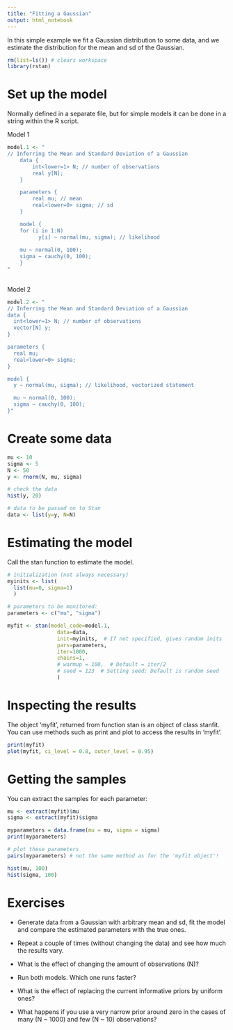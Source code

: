 ```yaml
---
title: "Fitting a Gaussian"
output: html_notebook
---
```



In this simple example we fit a Gaussian distribution to some data, and we estimate the distribution for the mean and sd of the Gaussian. 

```r
rm(list=ls()) # clears workspace
library(rstan)
```


# Set up the model
Normally defined in a separate file, but for simple models it can be done in a string within the R script.

Model 1
```r
model.1 <- "
// Inferring the Mean and Standard Deviation of a Gaussian
	data {
		int<lower=1> N; // number of observations
		real y[N];
	}

	parameters {
		real mu; // mean
		real<lower=0> sigma; // sd
	}

	model {
    for (i in 1:N)
		  y[i] ~ normal(mu, sigma);	// likelihood
									                
    mu ~ normal(0, 100);        
    sigma ~ cauchy(0, 100);
	}		
"
	
```

Model 2
```r

model.2 <- "
// Inferring the Mean and Standard Deviation of a Gaussian
data { 
  int<lower=1> N; // number of observations
  vector[N] y;     
}

parameters {
  real mu;
  real<lower=0> sigma; 
} 

model {
  y ~ normal(mu, sigma); // likelihood, vectorized statement

  mu ~ normal(0, 100);        
  sigma ~ cauchy(0, 100);
}"
```


# Create some data
```r

mu <- 10
sigma <- 5
N <- 50
y <- rnorm(N, mu, sigma)

# check the data
hist(y, 20)

# data to be passed on to Stan
data <- list(y=y, N=N) 

```

# Estimating the model

Call the stan function to estimate the model. 

```r

# initialization (not always necessary)
myinits <- list(
  list(mu=0, sigma=1)
  )

# parameters to be monitored: 
parameters <- c("mu", "sigma")

myfit <- stan(model_code=model.1,   
                data=data, 
                init=myinits,  # If not specified, gives random inits
                pars=parameters,
                iter=1000, 
                chains=1, 
                # warmup = 100,  # Default = iter/2
                # seed = 123  # Setting seed; Default is random seed
                )

```

# Inspecting the results
The object 'myfit', returned from function stan is an object of class stanfit. You can use methods such as print and plot to access the results in 'myfit'. 


```r
print(myfit)
plot(myfit, ci_level = 0.8, outer_level = 0.95) 


```


# Getting the samples
You can extract the samples for each parameter:

```r
mu <- extract(myfit)$mu
sigma <- extract(myfit)$sigma 

myparameters = data.frame(mu = mu, sigma = sigma)
print(myparameters)

# plot these parameters
pairs(myparameters) # not the same method as for the 'myfit object'!

hist(mu, 100)
hist(sigma, 100)

```



# Exercises

- Generate data from a Gaussian with arbitrary mean and sd, fit the model and compare the estimated parameters with the true ones. 

- Repeat a couple of times (without changing the data) and see how much the results vary.

- What is the effect of changing the amount of observations (N)?

- Run both models. Which one runs faster?

- What is the effect of replacing the current informative priors by uniform ones? 

- What happens if you use a very narrow prior around zero in the cases of many (N ~ 1000) and few (N ~ 10) observations? 

